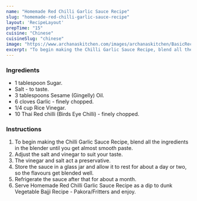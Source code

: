 ---
name: "Homemade Red Chilli Garlic Sauce Recipe"
slug: "homemade-red-chilli-garlic-sauce-recipe"
layout: 'RecipeLayout'
prepTime: "15"
cuisine: "Chinese"
cuisineSlug: "chinese"
image: "https://www.archanaskitchen.com/images/archanaskitchen/BasicRecipes_Sauces_Pastes_Purees/Homemade_Chilli_Garlic_Sauce_Recipe_1600.jpg"
excerpt: "To begin making the Chilli Garlic Sauce Recipe, blend all the ingredients in the blender until you get almost smooth paste"
---

### Ingredients

- 1 tablespoon Sugar.
- Salt - to taste.
- 3 tablespoons Sesame (Gingelly) Oil.
- 6 cloves Garlic - finely chopped.
- 1/4 cup Rice Vinegar.
- 10 Thai Red chilli (Birds Eye Chilli) - finely chopped.

### Instructions

1. To begin making the Chilli Garlic Sauce Recipe, blend all the ingredients in the blender until you get almost smooth paste.
1. Adjust the salt and vinegar to suit your taste.
1. The vinegar and salt act a preservative.
1. Store the sauce in a glass jar and allow it to rest for about a day or two, so the flavours get blended well.
1. Refrigerate the sauce after that for about a month.
1. Serve Homemade Red Chilli Garlic Sauce Recipe as a dip to dunk Vegetable Bajji Recipe - Pakora/Fritters and enjoy.
